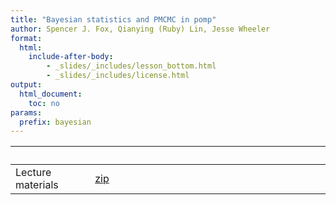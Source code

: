 ```yaml
---
title: "Bayesian statistics and PMCMC in pomp"
author: Spencer J. Fox, Qianying (Ruby) Lin, Jesse Wheeler
format: 
  html: 
    include-after-body:
        - _slides/_includes/lesson_bottom.html
        - _slides/_includes/license.html
output:
  html_document:
    toc: no
params:
  prefix: bayesian
---
```


|                   |                                                        |
|-------------------|--------------------------------------------------------|
| Lecture materials | [zip](https://github.com/rubbislam/EpiSim/raw/refs/heads/main/_slides/7_Bayesian/7_Bayesian_analysis_and_PMCMC.zip?download=) |

<!-- | **R** script for Bayesian inference | [**R**](slides/bayes/main.R)| -->
